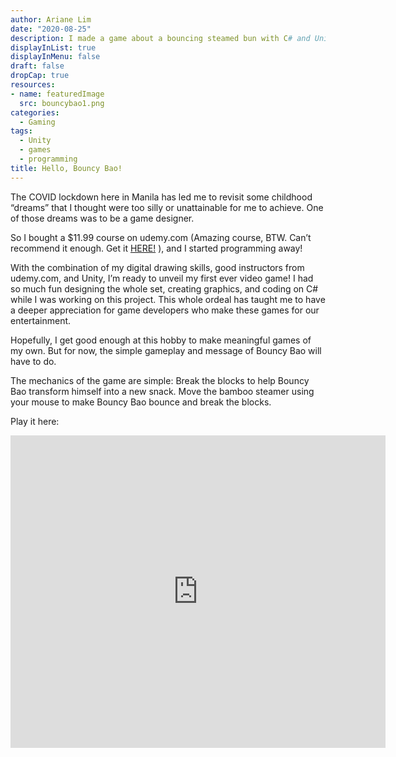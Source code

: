 ```yaml
---
author: Ariane Lim
date: "2020-08-25"
description: I made a game about a bouncing steamed bun with C# and Unity. (WARNING! This video has audio that plays automatically.)
displayInList: true
displayInMenu: false
draft: false
dropCap: true
resources:
- name: featuredImage
  src: bouncybao1.png
categories:
  - Gaming
tags:
  - Unity
  - games
  - programming
title: Hello, Bouncy Bao!
---
```


The COVID lockdown here in Manila has led me to revisit some childhood "dreams" that I thought were too silly or unattainable for me to achieve. One of those dreams was to be a game designer.

So I bought a $11.99 course on udemy.com (Amazing course, BTW. Can't recommend it enough. Get it [HERE!](https://www.udemy.com/share/101WjsAkIddllVQXo=/) ), and I started programming away! 

With the combination of my digital drawing skills, good instructors from udemy.com, and Unity, I'm ready to unveil my first ever video game! I had so much fun designing the whole set, creating graphics, and coding on C# while I was working on this project. This whole ordeal has taught me to have a deeper appreciation for game developers who make these games for our entertainment.

Hopefully, I get good enough at this hobby to make meaningful games of my own. But for now, the simple gameplay and message of Bouncy Bao will have to do.

The mechanics of the game are simple:
Break the blocks to help Bouncy Bao transform himself into a new snack. Move the bamboo steamer using your mouse to make Bouncy Bao bounce and break the blocks.

Play it here:

<iframe src="https://i.simmer.io/@ariane_lim/bouncy-bao" style="width:600px;height:500px;border:0"></iframe>


